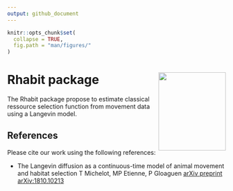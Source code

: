 ```yaml
---
output: github_document
---
```


```r
knitr::opts_chunk$set(
  collapse = TRUE,
  fig.path = "man/figures/"
)
```


# Rhabit package  <img src="man/figures/logo.png" align="right" width="155" height="180"/>


The Rhabit package propose to estimate classical ressource selection function from movement data using a Langevin model.


## References

Please cite our work using the following references:

- The Langevin diffusion as a continuous-time model of animal movement and habitat selection
T Michelot, MP Etienne, P Gloaguen [arXiv preprint arXiv:1810.10213](https://arxiv.org/abs/1810.10213)







